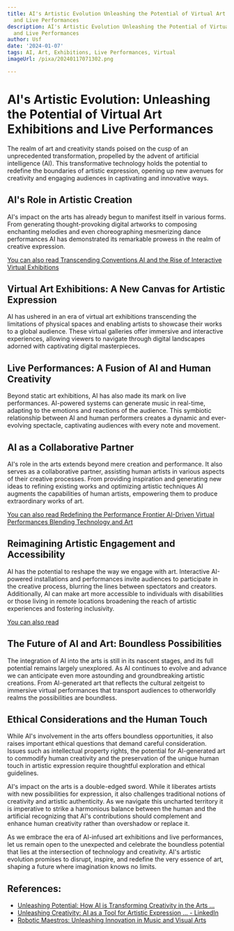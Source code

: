 ```yaml
---
title: AI's Artistic Evolution Unleashing the Potential of Virtual Art Exhibitions
  and Live Performances
description: AI's Artistic Evolution Unleashing the Potential of Virtual Art Exhibitions
  and Live Performances
author: Usf
date: '2024-01-07'
tags: AI, Art, Exhibitions, Live Performances, Virtual
imageUrl: /pixa/20240117071302.png

---
```

# AI's Artistic Evolution: Unleashing the Potential of Virtual Art Exhibitions and Live Performances

The realm of art and creativity stands poised on the cusp of an unprecedented transformation, propelled by the advent of artificial intelligence  (AI). This transformative technology holds the  potential to redefine the boundaries  of artistic expression,  opening up new avenues for creativity and engaging audiences in captivating and innovative ways.

## AI's Role in Artistic  Creation

AI's impact on  the arts has  already begun to manifest itself in various forms. From generating thought-provoking digital artworks  to composing enchanting melodies and  even choreographing mesmerizing dance performances AI has demonstrated its remarkable prowess in the realm of  creative expression.

[You can also read Transcending Conventions AI and the Rise of Interactive Virtual Exhibitions](Transcending%20Conventions%20AI%20and%20the%20Rise%20of%20Interactive%20Virtual%20Exhibitions)


## Virtual Art  Exhibitions: A New Canvas for Artistic Expression

AI has ushered in  an era of virtual art exhibitions transcending the limitations of physical spaces and enabling artists to showcase their works to  a global audience. These virtual galleries offer immersive and interactive experiences, allowing viewers  to navigate through digital  landscapes adorned with captivating digital masterpieces.

##  Live Performances: A Fusion of AI and  Human Creativity

Beyond static art exhibitions, AI  has also made its mark on live performances. AI-powered systems can generate music in real-time, adapting to the emotions and reactions of the audience. This  symbiotic relationship between AI and human performers creates a  dynamic and ever-evolving spectacle, captivating audiences with every note and movement.

## AI as  a Collaborative Partner

AI's role in the arts extends beyond mere creation and performance. It also serves  as a  collaborative partner, assisting human artists  in various aspects of their creative processes. From providing inspiration and generating new  ideas  to refining existing works and optimizing artistic techniques AI augments the capabilities of human  artists, empowering them to produce extraordinary works of art.

[You  can also read Redefining the Performance Frontier AI-Driven Virtual Performances Blending Technology  and Art](Redefining%20the%20Performance%20Frontier%20AI-Driven%20Virtual%20Performances%20Blending%20Technology%20and%20Art)


## Reimagining Artistic Engagement and Accessibility

AI  has the potential to reshape the way we engage with art. Interactive AI-powered installations and performances  invite audiences to participate  in the creative process, blurring the lines between spectators and  creators. Additionally, AI can make art more accessible to individuals with disabilities or those living in remote locations broadening the reach of  artistic  experiences and  fostering inclusivity.

[You  can also read ]()


## The Future of AI and Art:  Boundless Possibilities

The integration of AI into the arts is still in its nascent  stages, and its full potential remains largely unexplored. As AI continues to  evolve and advance we can  anticipate even more astounding and groundbreaking artistic creations. From AI-generated art  that reflects the cultural zeitgeist to immersive virtual performances that transport audiences to  otherworldly realms  the  possibilities are  boundless.

## Ethical Considerations and the Human Touch

While AI's  involvement in the arts offers boundless opportunities, it also  raises  important ethical questions that demand careful consideration. Issues such as  intellectual property rights, the potential for AI-generated art to commodify human creativity and the preservation of the unique human  touch in artistic expression require thoughtful exploration and ethical guidelines.

AI's impact on the arts is a double-edged sword. While it liberates artists with new  possibilities for expression, it also challenges traditional notions of creativity and artistic authenticity. As we navigate  this uncharted territory it is imperative to strike  a harmonious balance between the human and the artificial recognizing that AI's  contributions should complement and enhance human  creativity rather than overshadow or replace it.

As we embrace the era of AI-infused art exhibitions and live performances, let us remain open  to the unexpected and celebrate the boundless potential that lies at the intersection of technology and creativity.  AI's artistic evolution promises to disrupt, inspire, and redefine the very essence  of art, shaping  a future where imagination knows  no limits.

## References:
- [Unleashing Potential: How AI is Transforming Creativity in the Arts ...](https://medium.com/@chaoticpoetry/unleashing-potential-how-ai-is-transforming-creativity-in-the-arts-and-entertainment-industry-649623136d92)
- [Unleashing Creativity: AI as a Tool for Artistic Expression ... - LinkedIn](https://www.linkedin.com/pulse/unleashing-creativity-ai-tool-artistic-expression-tess-robinson)
- [Robotic Maestros: Unleashing Innovation in Music and Visual Arts](https://aiforgood.itu.int/robotic-maestros-unleashing-innovation-in-music-and-visual-arts/)
